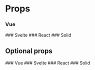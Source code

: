 
# Props
### Vue
<Example>
    <VueProps stringprop="str" complexprop={{value: "val"}} numprop={7} selectprop={"a"}></VueProps>
</Example>
### Svelte
<Example>
    <SvelteProps stringprop="str" complexprop={{value: "val"}} numprop={7} selectprop={"a"}></SvelteProps>
</Example>
### React
<Example>
    <ReactProps stringprop="str" complexprop={{value: "val"}} numprop={7} selectprop={"a"}></ReactProps>
</Example>
### Solid
<Example>
    <SolidProps stringprop="str" complexprop={{value: "val"}} numprop={7} selectprop={"a"}></SolidProps>
</Example>


<h2>Optional props</h2>
### Vue
<Example>
    <VueProps stringprop="str" complexprop={{value: "val"}} numprop={7} optionalprop="op" selectprop={"b"}></VueProps>
</Example>
### Svelte
<Example>
    <SvelteProps stringprop="str" complexprop={{value: "val"}} numprop={7} optionalprop="op" selectprop={"b"}></SvelteProps>
</Example>
### React
<Example>
    <ReactProps stringprop="str" complexprop={{value: "val"}} numprop={7} optionalprop="op" selectprop={"b"}></ReactProps>
</Example>
### Solid
<Example>
    <SolidProps stringprop="str" complexprop={{value: "val"}} numprop={7} optionalprop="op" selectprop={"b"}></SolidProps>
</Example>

<ReactPropsInfo/>